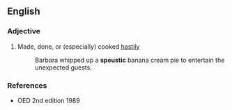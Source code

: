 ==English==
{{rfquote|lang=en}}

===Adjective===
{{en-adj}}

# {{context|obsolete|lang=en}} Made, done, or (especially) cooked [[hastily]]
#: Barbara whipped up a '''speustic''' banana cream pie to entertain the unexpected guests.

===References===
* OED 2nd edition 1989